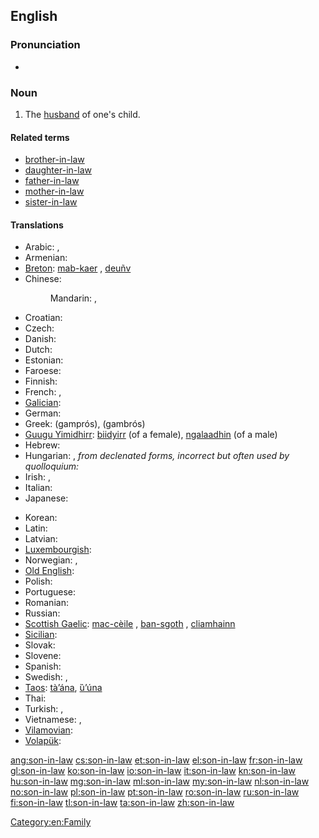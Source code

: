 ==English==

===Pronunciation===
* {{audio|en-us-son-in-law.ogg|Audio (US)}}

===Noun===
{{en-noun|sg=[[son]]-[[in-law]]|pl=sons-in-law}}

# The [[husband]] of one's child.

====Related terms====
* [[brother-in-law]]
* [[daughter-in-law]]
* [[father-in-law]]
* [[mother-in-law]]
* [[sister-in-law]]

====Translations====
{{trans-top|son-in-law}}
* Arabic: {{t|ar|زوج الابنة|m|tr=zawj al-íbna|sc=Arab}}, {{t|ar|صهر|m|tr=Sihr|sc=Arab}}
* Armenian: {{t-|hy|փեսա|tr=p’esa}}
* [[Breton]]: [[mab-kaer]] {{m}}, [[deuñv]] {{m}}
* Chinese:
*: Mandarin: {{t-|cmn|女婿|tr=nǚxu|sc=Hani}},  {{t-|cmn|婿|tr=xù|sc=Hani}}
* Croatian: {{t-|hr|zet}}
* Czech: {{t+|cs|zeť|m}}
* Danish: {{t|da|svigersøn|c}}
* Dutch: {{t+|nl|schoonzoon|m}}
* Estonian: {{t-|et|väimees}}
* Faroese: {{t|fo|versonur|m}}
* Finnish: {{t+|fi|vävy}}
* French: {{t+|fr|beau-fils|m}}, {{t+|fr|gendre|m}}
* [[Galician]]: {{t+|gl|xenro|m|xs=Galician}}
* German: {{t+|de|Schwiegersohn|m}}
* Greek: {{t+|el|γαμπρός|m}} (gamprós), {{t+|el|γαμβρός|m}} (gambrós)
* [[Guugu Yimidhirr]]: [[biidyirr]] (of a female), [[ngalaadhin]] (of a male)
* Hebrew: {{t+|he|חתן|m|alt=חָתָן|tr=khatan}}
* Hungarian: {{t+|hu|vő}}, ''from declenated forms, incorrect but often used by quolloquium:'' {{t+|hu|vej}}
* Irish: {{t|ga|cliamhain|m}}, {{t|ga|cliamhaineacha|p}}
* Italian: {{t+|it|genero|m}}
* Japanese: {{t+|ja|婿|tr=むこ, muko}}
{{trans-mid}}
* Korean: {{t|ko|사위|tr=sawi|sc=Kore}}
* Latin: {{t+|la|gener|m}}
* Latvian: {{t|lv|znots}}
* [[Luxembourgish]]: {{t|lb|Eedem|m}}
* Norwegian: {{t+|no|svigersønn}}, {{t|no|måg}}
* [[Old English]]: {{t-|ang|aþum|m|alt=āþum|xs=Old English}}
* Polish: {{t+|pl|zięć|m}}
* Portuguese: {{t+|pt|genro|m}}
* Romanian: {{t+|ro|ginere|m}}
* Russian: {{t+|ru|зять|m|tr=zjat’}}
* [[Scottish Gaelic]]: [[mac-cèile]] {{m}}, [[ban-sgoth]] {{m}}, [[cliamhainn]] {{m}}
* [[Sicilian]]: {{t+|scn|ienniru|m|xs=Sicilian}}
* Slovak: {{t|sk|zať|m}}
* Slovene: {{t+|sl|zet|m}}
* Spanish: {{t+|es|yerno|m}}
* Swedish: {{t+|sv|svärson|c}}, {{t+|sv|måg|c}}
* [[Taos]]: [[tà’ána]], [[ȕ’úna]]
* Thai: {{t|th|ลูกเขย|tr=loog-keuy|sc=Thai}}
* Turkish: {{t+|tr|damat}}, {{t|tr|güveyi}}
* Vietnamese: {{t+|vi|rể|xs=Vietnamese}}, {{t|vi|con rể}}
* [[Vilamovian]]: {{tø|wym|adum}}
* [[Volapük]]: {{t|vo|lüson}}
{{trans-bottom}}

[[Category:en:Family]]

[[ang:son-in-law]]
[[cs:son-in-law]]
[[et:son-in-law]]
[[el:son-in-law]]
[[fr:son-in-law]]
[[gl:son-in-law]]
[[ko:son-in-law]]
[[io:son-in-law]]
[[it:son-in-law]]
[[kn:son-in-law]]
[[hu:son-in-law]]
[[mg:son-in-law]]
[[ml:son-in-law]]
[[my:son-in-law]]
[[nl:son-in-law]]
[[no:son-in-law]]
[[pl:son-in-law]]
[[pt:son-in-law]]
[[ro:son-in-law]]
[[ru:son-in-law]]
[[fi:son-in-law]]
[[tl:son-in-law]]
[[ta:son-in-law]]
[[zh:son-in-law]]